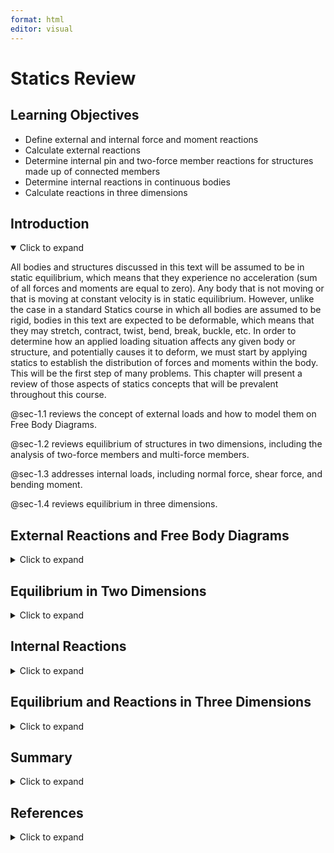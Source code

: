```yaml
---
format: html
editor: visual
---
```


# Statics Review {#sec-statics}

::: {.callout-note icon="false"}
## Learning Objectives

-   Define external and internal force and moment reactions
-   Calculate external reactions
-   Determine internal pin and two-force member reactions for structures made up of connected members
-   Determine internal reactions in continuous bodies
-   Calculate reactions in three dimensions
:::

## Introduction {.unnumbered}

<details open>

<summary>Click to expand</summary>

All bodies and structures discussed in this text will be assumed to be in static equilibrium, which means that they experience no acceleration (sum of all forces and moments are equal to zero). Any body that is not moving or that is moving at constant velocity is in static equilibrium. However, unlike the case in a standard Statics course in which all bodies are assumed to be rigid, bodies in this text are expected to be deformable, which means that they may stretch, contract, twist, bend, break, buckle, etc. In order to determine how an applied loading situation affects any given body or structure, and potentially causes it to deform, we must start by applying statics to establish the distribution of forces and moments within the body. This will be the first step of many problems. This chapter will present a review of those aspects of statics concepts that will be prevalent throughout this course.

@sec-1.1 reviews the concept of external loads and how to model them on Free Body Diagrams.

@sec-1.2 reviews equilibrium of structures in two dimensions, including the analysis of two-force members and multi-force members.

@sec-1.3 addresses internal loads, including normal force, shear force, and bending moment.

@sec-1.4 reviews equilibrium in three dimensions.

</details>

## External Reactions and Free Body Diagrams {#sec-1.1}

<details>

<summary>Click to expand</summary>

External forces and moments are the forces and moments that act on the boundaries of a system. They are the loads that are applied to the main structure (weight, wind, pressure, etc.), as well as the reactions they induce in the supporting elements (pins, rollers, welds, etc.). In the case of external reactions, the word "reaction" refers to the forces and/or moments exerted by the supports on the body *in reaction* to the applied loading in order to keep the body in equilibrium.

Finding the external reactions will be the first step of many of the types of problems that will be covered in this text. This process will entail first drawing a free body diagram of the body. A free body diagram (FBD) is a sketch of the body "freed" from its supports, which shows all the applied and reaction forces and moments that are to be considered in the analysis. In cases where some loads are considered to be insignificant compared to other loads acting on the body (for example, weight sometimes falls into this category), those loads would not be included on the FBD.

The importance of drawing FBD’s as a first step when calculating internal and external loads and reactions cannot be overstated. Drawing the diagrams establishes which loads and reactions are being included in the analysis, along with their assumed directions. With the diagrams drawn, one can maintain consistency when summing forces and moments in applying equilibrium equations, which helps ensure accurate results.

Some commonly encountered supports and the corresponding reactions and FBD representations are:

-   **Pin Support:** Pin supports resists any kind of lateral movement of the body relative to the pin at the pin location. The direction of the overall reaction force (F) is generally unknown, so it is represented as a set of perpendicular force components (F~x~ and F~y~ in the figure below, but can be represented as any set of perpendicular components).

    ![](images/CH1%20PNGs/table%201.1%20part%201.png)

-   **Normal Supports:** Normal supports generally consist of surfaces that the body simply rests on (like a beam on a roller) and/or supports that are themselves not fixed to any other surface (like a rocker). Similar to pin supports, normal supports prevent movement of the body relative to the support at the support site. However, normal supports are different than pins in that only movement in the direction normal to the support site is prevented. Consequently, the reaction force (F) is known to act strictly perpendicular to the supporting surface.

    ![](images/CH1%20PNGs/table%201.1%20part%202.png)

-   **Cable:** A cable provides a tensile force reaction (T). It only pulls on the body, never pushes. The reaction force acts in a direction following the path of the cable extending away from the body and towards the external attachment point.

    ![](images/CH1%20PNGs/table%201.1%20part%203.png){width="535"}

-   **Fixed Support:** A fixed support is capable of resisting both lateral movement and rotation, so the reactions consist of a reaction force (F) and a reaction moment couple (M). Just as for the pinned support, the direction of the overall reaction force is not necessarily known, so the force is represented by a set of perpendicular components. It is important to remember that the reaction moment couple is an unknown that must be solved for, just like the reaction force components, and must be included in the moment equation about any point on the body.

    ![](images/CH1%20PNGs/table%201.1%20part%204.png)

Note that when components of the reaction force are found individually, such as for the pin support and fixed support, the overall magnitude of the force F can be calculated as:

$F=\sqrt{F_x^2+F_y^2}$

and its direction (angle measured from the horizontal axis) can be calculated as:

$\tan \theta=\frac{F_y}{F_x}$.

In the examples provided in the rest of the chapter, note how the FBD's are drawn. It should be noted that the given geometrical details of a body such as lengths and angles are also often included on Free Body Diagrams. However, in this text, these features are frequently excluded since they are included with the given information in the problem and we wish to focus on the representation of the loading. Readers are encouraged to keep in mind that the geometrical details may be considered required features of FBD's in some courses and by some instructors.

</details>

## Equilibrium in Two Dimensions {#sec-1.2}

<details>

<summary>Click to expand</summary>

Once the FBD is drawn, the next step is to apply the equilibrium equations. In two dimensions (x-y plane), these are:

$$
\begin{align}
\boxed{\sum F_x=0 \quad\sum F_y=0 \quad
\sum M_{any~point}=0}
\end{align}
$$ {#eq-1.1}

Since there are three equations, a statically determinate problem should have no more than 3 unknowns.

@exm-1.1 illustrates the process of finding external reactions.

::: {#example-1.1 .callout-tip collapse="true" icon="false"}
## Example 1.1

::: {#exm-1.1}
<p>

</p>

A 3 ft beam is supported by a pin connection at the wall at point A and a cable at point C as shown. A load is applied 2 ft away from point A. Find the force in pin A as well as the tensile force in the cable.

![](images/chapter%201%20figure%20updates%20post%20review/example%201.1%20part%201.png){fig-align="center" width="300"}

::: {.callout-tip collapse="true" icon="false"}
## Solution

**Step 1: Draw the FBD**

The beam is supported with a pin at A, so that support is represented on the FBD with force components A~x~ and A~y~. Note that a guess needs to be made for whether A~x~ goes right or left and whether A~y~ goes up or down. The actual directions of A~x~ and A~y~ will be determined based on whether we get positive or negative answers for the values. A positive answer means the direction was correctly assumed and a negative answer means the force acts in the opposite direction.

Cables always exert a force that pulls away from the body. In the FBD below, the cable is represented by force *T*.

![](images/chapter%201%20figure%20updates%20post%20review/example%201.1%20part%202.png){fig-align="center" width="297"}

**Step 2: Apply equilibrium equations**

If we start with the moment about A equilibrium equation, we can solve for the tensile force T since Ax and Ay do not contribute to the moment about A. Then substituting T into the two force equilibrium equations allows us to find A~x~ and A~y~.

$$
\begin{aligned}
& \sum M_A=T \sin (30^{\circ}) * 3{~ft}-1,200{~lb }*2{~ft}=0\\[10pt]& T = 1,600 {~lb}\\[20pt]
& \sum F_x=-A_x-T \cos (30^{\circ})=0\\& -A_x-1,600{~lb} \cos (30^{\circ})=0\\& A_x=-1,385.6{~lb} \\[20pt]& \sum F_y=A_y+T \sin (30^{\circ})-1200{~lb}=0\\& A_y+1,600{~lb} \sin (30^{\circ})-1200{~lb}=0\\& A_y= 400{~lb}
\end{aligned}
$$

Since a negative answer was obtained for A~x~, we know that that force component acts in the opposite direction of our assumed direction on the FBD. Thus, A~x~ acts in the positive x direction.

The total force in pin A is then $F_A=\sqrt{A_x^2+A_y^2}=1,442{~lb}$

**Answer: T = 1,600 lb, FA = 1,442 lb**
:::
:::
:::

### Two Force Members

One special type of pin connection for which the direction of the reaction force is known is one in which the pin is connected to a **two-force member**. Contrary to the name, a two-force member is not necessarily a member on which only two forces are applied, but rather it is a member on which any number of forces are applied at only two distinct locations. A two-force member can be any shape, as is demonstrated in @fig-1.1. One easy way to recognize a two-force member is to note the presence of only two pinned points but no other locations at which a force or moment couple is applied. Once a member is recognized to be a two-force member, it can be concluded that the resultant force at both pins will be equal in magnitude (so F~A~ = F~B~ in @fig-1.1) and opposite in direction and follow a line of action that goes through the pins. For a straight member, it can also be concluded that the force within the two-force member (internal reaction as will be discussed in @sec-1.3) is equal to the reaction force in the pin.

![Illustrations of two force members showing the line of action of the reaction force (red arrows) due to applied forces (black arrows) passing through the joints. Note that F~A~ = F~B~.](images/CH1%20PNGs/figure%201.1.png){#fig-1.1 fig-align="center" width="642"}

The presence and recognition of two force members simplifies equilibrium calculations as it allows one to reduce the number of unknowns before doing any calculations. This is demonstrated in @exm-1.2 below.

::: {#example-1.2 .callout-tip collapse="true" icon="false"}
## Example 1.2

::: {#exm-1.2}
<p>

</p>

Determine the force in pin C and in pin A.

![](images/Updated%20CH1%20examples/example%201.2%20part%201.png){fig-align="center" width="440"}

::: {.callout-tip collapse="true" icon="false"}
## Solution

**Step 1: Draw the FBD**

![](images/Updated%20CH1%20examples/example%201.2%20part%202.png){fig-align="center" width="472"}

Based on this FBD, it appears that there are 4 unknowns and therefore not solvable by just 3 equilibrium equations. However, recognizing that bar AB is a two-force member (since there is a pin at A and a pin at B but no other forces acting on that bar), it can be taken as known that the line of action of the reaction force at A goes through points A and B. Thus, the FBD can be redrawn with just 3 unknowns:

![](images/Updated%20CH1%20examples/example%201.2%20part%203.png){fig-align="center" width="474"}

**Step 2: Apply equilibrium equations**

$$
\begin{aligned}
& \sum M_C=F_A \cos \left(50^{\circ}\right)*(5{~m}) \sin \left(50^{\circ}\right)-F_A \sin \left(50^{\circ}\right) *\left(4{~m}+5{~m}\left(\cos \left(50^{\circ}\right)\right)-4,000{~ N}*2{~m}=0\right. \\
& \sum F_x=F_A \cos \left(50^{\circ}\right)+C_x=0 \\
& \sum F_y=F_A \sin \left(50^{\circ}\right)-4,000{~N}+C_y=0
\end{aligned}
$$

Solving the first equation for F~A~ yields F~A~ = 2,611 N

Substituting this result into the force equations yields C~x~ = - 1,678 N and C~y~ = 2,000 N.

Knowing C~x~ and C~y~, we can find the overall pin force F~C~.

$$
F_C=\sqrt{C_x^2+C_y^2}=2,611{~N}
$$

Note that the negative result for C~x~ indicates that that reaction component actually goes in the opposite direction from how it was drawn on the FBD. If we were going to use it for any further calculations, rather than modifying the FBD, we would continue to assume the same direction drawn on the FBD but substitute in the negative value.

As an alternative way of solving this problem (which is discussed in greater detail in @sec1.3), one can separate bars AB and BC (imagine taking the pin out at point B) and draw the FBD of just bar BC as shown below. Once again, since bar AB is a two force member, we know that F~B~ follows a line of action that goes through points A and B and that F~A~ = F~B~. We can solve for F~A~ by solving for F~B~.

![](images/clipboard-2163853552.png){fig-align="center" width="446"}

$$
\sum M_C= F_B \sin(50^\circ)*4{~m}+F_B \cos(50^\circ)*0+4,000{~N}*2{~m}=0
$$

This gives us the same result of $F_A= 2,611{~N}$ and the rest of the problem proceeds the same way.

**Answer: F~A~ = 2,611 N and F~C~ = 2.611 N**
:::
:::
:::

</details>

## Internal Reactions {#sec-1.3}

<details>

<summary>Click to expand</summary>

Internal reactions can refer to forces and moments at connection points between members (such as a pin connecting multiple members of a frame, machine, or truss), as well as to reactions at any point in a continuous body (for example a point in the middle of a beam). These reactions are the forces and/or moments necessary to hold a structure or a body together and are ultimately the aspect of loading that is needed to determine if and how a body will deform or even break.

### Internal reactions at pinned connections

When one draws an FBD of an entire structure that consists of connected members, the forces at pins that connect one member to another are not included because the connected members exert equal and opposite forces on each other that cancel each other out in equilibrium equations. However, the pins that connect the members together do still experience reaction forces that need to be known in order to ensure the integrity of the structure. To find the reaction forces in these internal pins:

-   Draw the FBD's of the individual members (imagine the pins were pulled out and consider each member separately). With the members disconnected, the reaction forces at the connecting pins no longer get canceled out when applying equilibrium equations to the individual members. The reaction forces are drawn on the FBD's in the same way as was described for support pins in @sec1.1.

    -   However, since the connected members do ultimately exert equal and opposite forces on each other, the reaction forces of pins common to two members are drawn in opposite directions on the FBD's of those members.

-   With the FBD's drawn, write and solve equilibrium equations for each body. Since three equilibrium equations can be applied for each FBD drawn, one could theoretically solve for 3 times the number of unknowns as separate FBD's.

    -   Keep in mind that the FBD of the whole structure may still be useful to help solve for some of the unknowns.

    -   In addition, as was discussed previously, when one of the connected members is a two-force member, the reaction at the pin will be known to follow a line of action that goes through the points of application of the forces on the two-force member.

@exm-1.3 as well as the alternative method used for @exm-1.2 demonstrate these concepts.

::: {#example-1.3 .callout-tip collapse="true" icon="false"}
## Example 1.3

::: {#exm-1.3}
<p>

</p>

A plant hanger is secured to a wall with a pin and additionally supported by a brace that is pin connected to the hanger at B and to the wall at C. Determine the external reactions at A and C as well as the reaction in the internal pin B.

![](images/CH1%20PNGs/example%201.3%20part%201.png){fig-align="center" width="315"}

::: {.callout-tip collapse="true" icon="false"}
## Solution

If we do not notice that BC is a two-force member, we would approach the problem by separating the brace from the hanger and drawing an FBD of each part separately. Notice that B~x~ and B~y~ are drawn in opposite directions in the two different diagrams since the pin will exert an equal and opposite force on each bar.

![](images/CH1%20PNGs/example%201.3%20part%202.png){fig-align="center" width="563"}

There are now 6 unknowns and 6 equilibrium equations (3 equations per body) available to use per bar, so the problem is technically solvable. However, since BC is a two force member (there is a pin force at B and a pin force at C but no other forces at any other point on the bar), it can be taken as known that the reaction force at B follows a line of action that goes through B and C. We can also conclude that the force in pin C is equal to the force in pin B. The FBD of bar AB can be redrawn:

![](images/CH1%20PNGs/example%201.3%20part%203.png){fig-align="center" width="306"}

With the components B~x~ and B~y~ replaced with the resultant force F~B~ with known direction, the number of unknowns on bar AB is reduced to 3. These unknowns can be solved for using the equilibrium equations:

$$
\begin{aligned}
& \sum M_A=F_B\left(\frac{4}{5}\right)*3{~ft}-50{~lb}*7{~ft}=0 \\
& \sum F_x=-A_x+F_B\left(\frac{3}{5}\right)=0 \\
& \sum F_y=A_y+F_B\left(\frac{4}{5}\right)-50{~lb}=0
\end{aligned}
$$

Solving the equations yields F~B~ = 145.8 lb, A~x~ = 87.5 lb, and A~y~ = -66.7 lb. Therefore, the pin force in pin B is 145.8 lb and the pin force in A is $\mathrm{A}=\sqrt{A_x^2+A_y^2}=110{~lb}$. Since BC is a two-force member, F~C~ = F~B~.

**Answer: F~A~ = 110 lb, F~B~ = F~C~ = 146.8 lb**
:::
:::
:::

### Internal reactions in truss structures

Truss structures are made up of only two force members. The two main methods of determining internal reactions in planar (2D) truss structures are Method of Joints and Method of Sections. In using Method of Joints, an FBD is drawn of the connecting pins (joints) within the truss. Since all the members connected at any given pin will be two-force members, the reactions can be drawn in known directions. However, since the forces all pass through the same point on the body, the moment equilibrium equation is not useful, so only the forces equilibrium equations can be used for each joint. This means that only two unknowns can be solved for at each joint. The Method of Joints is most useful when the forces of all the truss members are sought or if the only forces sought are attached to a joint with only two members.

To use Method of Sections, a cut is made through the truss structure and analysis is based on the FBD of the intact part of the structure that is to the left of the cut or the intact part of the structure to the right of the cut. The FBD of either given side will show the applied forces and the reaction forces from the members that were cut through. These reactions will be equal in magnitude but opposite in direction between the two sides of the cut. The side to examine is usually based on which one will not require having to find external reactions (if there is a free end to the truss) and/or which one is least complicated to deal with in terms of geometry or applied loads. All three equilibrium equations can generally be effectively applied with Method of Sections, so three unknowns can be solved for with any given cut. It can also be helpful to keep in mind that moments can be taken about points that lie outside of the isolated section, which can lead to more efficient solutions.

@exm-1.4 demonstrates the use of both Method of Joints and Method of Sections to solve for forces in truss members.

::: {#example-1.4 .callout-tip collapse="true" icon="false"}
## Example 1.4

::: {#exm-1.4}
<p>

</p>

Determine the forces in members DE and BE. Let F~1~ = 8 kN and F~2~ = 12 kN.

![](images/Updated%20CH1%20examples/example%201.4%20part%201.png){fig-align="center" width="381"}

::: {.callout-tip collapse="true" icon="false"}
## Solution - Method of Joints

With method of joints, we should always work with a joint that has no more than two unknown forces acting on it. These unknown forces come from either members attached to the joint or from external support reactions. Joint C is a good place to start here, as there are only two unknown forces: BC and CD.

**FBD Joint C**

![](images/Updated%20CH1%20examples/example%201.4%20part%202.png){fig-align="center" width="158"}

Angle Θ can be found by setting up a right angle triangle at C with a base of 1 m and a height of 5 m. Once this angle is known, we can use equilibrium equations to find the forces in members BC and CD. 

$$
\theta=\tan ^{-1}\left(\frac{5}{1}\right)=78.7^{\circ} \\
\\
\begin{aligned}
&\sum F_y=C D \sin \theta-12=0 \quad\rightarrow\quad C D=12.2{~kN} \\
&\sum F_x=-B C-C D \cos \theta=0 \quad\rightarrow\quad B C=-2.4{~kN}
\end{aligned}
$$

Since the forces are shown to be tensile in the FBD (the forces are pointed away from the joint), the negative answer indicates that force BC is actually compressive.

Now that force CD is known to be 12.2 kN in tension, there are two remaining unknowns at joint D: BD and DE.

**FBD Joint D**

![](images/Updated%20CH1%20examples/example%201.4%20part%203.png){fig-align="center" width="348"}

We know the 12.2 kN force is at angle Θ=78.7° from horizontal. Angle α can be found by considering right angle triangle BDE which has a base of 4 m and a height of 5 m. Once this angle is known, we can use equilibrium equations to find the forces in members BD and DE.

$$
\alpha=\tan ^{-1}\left(\frac{5}{4}\right)=51.3^{\circ} \\
\\
\begin{aligned}
\sum F_y&=-B C \sin \theta-B D \sin \alpha=0 \quad \\
&=-12.2 \sin \left(78.7^{\circ}\right)-B D \sin \left(51.3^{\circ}\right)=0 \quad\rightarrow\quad B D=-15.4{~kN} \\
\sum F_x&=-D E-B D \cos \left(51.3^{\circ}\right)+12.2 \cos \left(78.7^{\circ}\right)=0 \\
&=-D E-(-15.4) \cos \left(51.3^{\circ}\right)+12.2 \cos \left(78.7^{\circ}\right)=0 \quad\rightarrow\quad D E=12{~kN}
\end{aligned}
$$

Force BD is 15.3 kN in compression and force DE is 12 kN in tension. Now we need to find force BE. There are two remaining unknowns at joint B: AB and BE.

**FBD Joint B**

![](images/Updated%20CH1%20examples/example%201.4%20part%204.png){fig-align="center" width="432"}

$$
\begin{aligned}\sum F_y&=B E-8+B D \sin \alpha=0 \quad \\&=B E-8+(-15.4) \sin \left(51.3^{\circ}\right)=0 \quad\rightarrow\quad B E=20{~kN} \\\end{aligned}
$$

**Answer: DE = 12 kN (Tensile), BE = 20 kN (Tensile)**
:::

::: {.callout-tip collapse="true" icon="false"}
## Solution - Method of Sections

While Method of Joints can be used here, it is inefficient. We needed to draw and analyze free body diagrams of joints C, D, and B and keep track of the forces at these joints as well as whether each force was in tension or compression.

Method of Sections may be used as an alternative to find forces BE and DE. To apply Method of Sections, we should cut through no more than 3 unknown members and draw a free body diagram with no more than 3 total unknowns. For this problem, make a cut through the truss that passes through members AB, BE, and DE.

![](images/Updated%20CH1%20examples/example%201.4%20part%205.png){fig-align="center" width="437"}

Once that cut is made, a choice needs to be made to draw an FBD for the intact part of the truss to the left of the cut or the intact part of the truss to the right of the cut  Either way, the external forces on the side would need to be shown on the FBD as well as the force of each member that was cut through.

If we chose the left side, there would be unknowns AB, BE, and DE, as well as unknown reactions Ax, Fx, and Fy. However, on the right side there are no unknown support reactions so the only unknowns are forces AB, BE, and DE.

![](images/Updated%20CH1%20examples/example%201.4%20part%206.png){fig-align="center" width="450"}

$$
\begin{aligned}
& \sum M_B=-(12*5)+(DE*5)=0 \quad\rightarrow\quad D E=12{~kN} \\
& \sum F_y=BE-8-12=0 \quad\rightarrow\quad B E=20{~kN}
\end{aligned}
$$

Once again, the forces are drawn on the FBD in the tensile direction, so the positive answers indicate the forces are indeed tensile.

**Answer: DE = 12 kN (Tensile), BE = 20 kN (Tensile)**
:::
:::
:::

### Internal reactions in continuous bodies

Internal reactions also exist within a body or structure. These reactions are necessary to hold the body together and will vary from point to point in a body depending on the distribution of external loading. As shown in @fig-1.2, the reactions at any given point can be examined by making a cut at the point of interest in the body. One can think of any point within a body as acting as a fixed support for the rest of the body. That is, every point must potentially exert a force parallel to the cross section where the cut is made which is the shear force V, a force perpendicular to the cross section where the cut is made which is the normal force N, and a reaction moment where the cut is made which is the bending moment M. Moreover, as was discussed for internal pin reactions and the cut made for Method of Sections for trusses, the reactions at a cut will be equal and opposite on either side of the cut.

![Cross-sections showing the internal loads on a continuous body](images/CH1%20PNGs/figure%201.2.png){#fig-1.2 fig-align="center" width="483"}

To determine the reactions, the FBD of the part of the beam to the left of the cut can be drawn and used, or the part of the beam to the right of the cut can be drawn and used. As was discussed with Method of Sections for trusses, the choice of which side of the cut to examine is based primarily on which side appears easiest and most efficient to analyze. Once the FBD of the cut section is drawn, the three equilibrium equations can be applied to determine the internal reactions. The determination of shear and bending moments in beams will be reviewed in more detail in @sec-beams. The focus of @exm-1.5 is on the determination of the normal force, as this will be important in @sec-stress and @sec-strain.

::: {#example-1.5 .callout-tip collapse="true" icon="false"}
## Example 1.5

::: {#exm-1.5}
<p>

</p>

Two solid bars make up the axial assembly loaded as shown. Determine the normal force in each bar. State whether the force is tensile or compressive.

![](images/Updated%20CH1%20examples/example%201.5%20part%201.png){fig-align="center" width="429"}

::: {.callout-tip collapse="true" icon="false"}
## Solution

Though the assembly is not a beam, determining the internal reactions will work in the same way. In this particular case, all the forces are in the normal direction (no shear force) and due to the central placement of the 50 kN and 180 kN forces, there will be also be no bending moment. Consequently, only the normal reaction force will be drawn on the FBDs.

To find the internal load in a segment, cut a cross-section within that segment. Since the external loading (and therefore the internal loading) changes at point B, we'll make one cut in segment AB and another in segment BC.

Making the cut in section AB and drawing the FBD allows us to determine the normal force in section AB. Note that drawing the left section of the cut for the FBD results in avoiding needing to know the external reactions at wall C.

![](images/Updated%20CH1%20examples/example%201.5%20part%202.png){fig-align="center" width="199"}

$$
\sum F_x=-50{~kN}+N_{AB}=0 \quad\rightarrow\quad N_{AB}=50{~kN}
$$

Making the cut in section BC and drawing the FBD allows us to determine the normal force in section BC. Once again, drawing the left section of the cut for the FBD results in avoiding needing to know the external reactions at wall C.

![](images/Updated%20CH1%20examples/example%201.5%20part%203.png){fig-align="center" width="303"}

$$
\sum F_x=-50{~kN}+180{~kN}+N_{BC}=0 \quad\rightarrow\quad N_{BC}=-130{~kN}
$$

For both AB and BC, the internal normal force was assumed tensile in the FBD and equilibrium equation. In the case of N~AB~, the positive answer confirms that it is tensile. In the case of N~BC~, the negative answer reveals that it is compressive.

**Answer: N~AB~ = 50 kN (T), N~BC~ = 130 kN (C)**
:::
:::
:::

</details>

## Equilibrium and Reactions in Three Dimensions {#sec-1.4}

<details>

<summary>Click to expand</summary>

While we can often model structures as being two dimensional as was done in the previous examples, many real life structures will be subject to forces and moments in all directions, necessitating the consideration of 3 dimensional forces and 3 dimensional moments.

For 3D systems, there are 6 total scalar equilibrium equations:

$$
\boxed{\begin{array}{ll}
\sum F_x=0 &\;\;\; \sum M_x=0 \\
\sum F_y=0 &\;\;\; \sum M_y=0 \\
\sum F_z=0 &\;\;\; \sum M_z=0
\end{array}}
$$ {#eq-1.2}

Recall that the moment vector describes the axis around which the body tends to rotate. Each individual component represents the tendency of the body to rotate around the specified axis. In 3D, there are three internal forces and three internal moments (@fig-1.3). There is one normal force (N~x~) perpendicular to the cross-section and two shear forces (V~y~ and V~z~) parallel to the cross-section. There are two bending moments (M~y~ and M~z~) which act around the axes parallel to the cross-section and one torsional moment (T~x~) which acts around the axis perpendicular to the cross-section. We will study each of these loads in detail in this textbook.

![In 3D there are three internal forces (normal force N~x~ and two shear forces V~y~ and V~z~) and three internal moments (torsional moment T~x~ and two bending moments M~y~ and M~z~)](images/CH1%20PNGs/figure%201.3.png){#fig-1.3 fig-align="center" width="510"}

Note that the choice of coordinate system here is arbitrary (as long as it is a right handed coordinate system). Loads are defined as normal, shear, bending, or torsion based on the effect they have on the body. For example, the normal force always acts in the direction perpendicular to the cross-section of the body, having the effect of exending or compressing the body. In the case of @fig-1.3, the x-axis is the axis perpendicular to the cross-section, so the force in the x direction is the normal force. If the axes or the body were oriented differently, the x component of the force could be a shear force instead of a normal force.

While summing the reaction forces in 3D is a straight-forward process of adding forces in each direction, summing moments in 3D can prove to be more complicated. To sum moments, there are generally two options. One option is to use the cross product to calculate moments: $\vec{M}=\vec{r} \times \vec{F}$. Any position vector that goes from the point the moment is about to any point on the line of action of the force (F) will work for $\vec{r}$ in the cross product. Considering @fig-1.4, we could say:

$$
\begin{aligned}
\vec{M_O}&=\vec{r_1}\times\vec{F}\\
&=\vec{r_2}\times\vec{F}\\
&=\vec{r_3}\times\vec{F}\
\end{aligned}\\
$$

Using the cross product to calculate moment will result in a vector expression for the moment equation that gives all three components at one time along with the correct signs to indicate clockwise (negative) or counterclockwise (positive) rotation. Note that the clockwise or counterclockwise direction of rotation is based on the perspective of looking from the positive end of the axis towards the negative.

The second option to calculate moments is to perform scalar calculations in which the sum of the moments about the x, y, and z axis is calculated individually. To use this option, it might be helpful to recall:

1.  The general scalar equation for moment is M = F\*d, where d is the perpendicular distance between the point the moment is being taken about and the line of action of the force (see @fig-1.4). One can also use M = F r sin α where r is the distance from the point the moment is being taken about to any point on the force and α is the angle between the corresponding position vector $\vec{r}$ and the force vector. In @fig-1.4, various $\alpha$ and r pairs can be seen. Note that either $\alpha$ or it's complement angle can be used since the sine of the angle will be the same either way.

2.  Forces do not cause moments about points they go through or axes they act through.

3.  Forces do not cause moments about axes they are parallel to (i.e., F~x~ wouldn't cause a moment around an x-axis no matter where the point is).

4.  When taking the moment about a point, the origin of the coordinate axes should be moved to that point for the purpose of determining the distance between the axis and the force.

![The moment around O due to the force (F) can be calculated using the vector expressions of r and F or the scalar expressions](images/CH1%20PNGs/figure-1.4.png){#fig-1.4}

Given all the reminders above, one can apply the following equations:

$\sum M_x= \pm F_y * z \pm F_z * y$ where *z* and *y* are the respective distances from the x-axis at the point in question to *F~y~* and *F~z~* components of the force respectively.

$\sum M_y= \pm F_x * z \pm F_z * x$ where *z* and *x* are the respective distances from the y-axis at the point in question to *F~x~* and *F~z~* components of the force respectively.

$\sum M_z= \pm F_x * y \pm F_y * x$ where *y* and *x* are the respective distances from the z-axis at the point in question to the *F~x~* and *F~y~* components of the force respectively.

The ± is decided based on the right-hand rule (see text below for guidance) or visual inspection. As mentioned above, when using visual inspection, the direction of rotation is judged by looking from the positive end of the axis towards the negative end. A counterclockwise rotation is considered to be positive and a clockwise rotation is considered to be negative.

To apply the right-hand rule:

1.  Orient your right hand so that the fingers are aligned with the moment arm with the palm at the point and the fingertips extending towards the force. The moment arm is the axis along which the perpendicular distance to the axis would be determined. For example, if finding M~x~ due to F~y~, the moment arm is in the z direction.

2.  The thumb is aligned with the axis of rotation (axis around which the moment is being calculated).

3.  Curl your fingers in the direction of the force. If your thumb must be pointed in the positive axis direction to perform this action, the moment is counterclockwise. If your thumb must be pointed in the negative axis direction, the moment is clockwise. Typical convention designates counterclockwise rotation to be positive and clockwise to be negative.

These concepts are further reviewed in @exm-1.6.

::: {#example-1.6 .callout-tip collapse="true" icon="false"}
## Example 1.6

::: {#exm-1.6}
<p>

</p>

Determine the internal reactions at point P, located at the center of the cross-section of the rectangular bar and 1.75 ft from the fixed support, if **F** = -150**i** - 225**j** + 300**k** lb.

![](images/CH1%20PNGs/example%201.6%20part%201.png){fig-align="center" width="484"}

::: {.callout-tip collapse="true" icon="false"}
## Solution

To determine the internal reactions at P, a cut is made at P that is parallel to the cross section. Since the left side of the cut would include the wall but the right side of the cut would be free with no external reactions to determine, the right side section will be used.

![](images/CH1%20PNGs/example%201.6%20part%202.png){fig-align="center" width="388"}

The force reactions at P will just be equal (but opposite in direction) to the force shown since there is only one. The moment reactions can be found by taking the moments about point P.

The moment about the x axis at point P is:

$$
\sum M_{Px} = \pm ~F_yz \pm F_zy = 0 = -[(225{~lb})(3{~in})(\frac{1{~ft}}{12{~in}})]+[(300{~lb})(2{~in})(\frac{1{~ft}}{12{~in}})]+M_{Px}=0\\[20pt]
M_{Px}= 6.25{~lb·ft}
$$

The moment about the y axis at point P is:

$$
\sum M_{Py} = \pm ~F_xz \pm F_zx = 0 = (150{~lb})(3{~in})(\frac{1{~ft}}{12{~in}})]-[(300{~lb})(1.25{~ft})]+M_{Py}=0\\[20pt]
M_{Py}= 337.5{~lb·ft}
$$

The moment about the z axis at point P is:

$$
\sum M_{Pz} = \pm F_xy \pm F_yx = 0 = [(150{~lb})(2{~in})(\frac{1{~ft}}{12{~in}})]-[(225{~lb})(1.25{~ft})]+M_{Pz}=0\\[20pt]
M_{Pz}= 256.25{~lb·ft}
$$

The sign on the individual multiplicative terms in each equation are determined by right hand rule or visualization.

**Answer:**

P~x~ = 150 lb

P~y~ = 225 lb

P~z~ = 300 lb

M~Px~ = 6.25 lb·ft

M~Py~ = 337.5 lb·ft

M~Pz~ = 256.25 lb·ft
:::
:::
:::

</details>

## Summary {.unnumbered}

<details>

<summary>Click to expand</summary>

::: {.callout-note icon="false"}
## Key takeaways

Bodies in this text are in static equilibrium and subjected to external forces and moments which can cause deformations. In order to determine the type and extent of deformation, we will need to understant how to calculate external and internal reactions to loading.

External reactions can be found by drawing Free Body Diagrams of the whole structure and applying equilibrium equations.

Internal reactions can be found by separating parts (for structures made of connected members) or making cuts (for solid bodies or truss structures when method of sections is used) and applying equilibrium to the separated parts or sections.

In the case of connected members, it can be helpful to the process to recognize two force members and understand how they simplify analysis.

The effects of these internal loads on deformable bodies is the focus of this text.
:::

::: {.callout-note icon="false"}
## Key equations

Static equilibrium:

$$
\begin{array}{ll}
\sum F_x=0 & \sum M_x=0 \\
\sum F_y=0 & \sum M_y=0 \\
\sum F_z=0 & \sum M_z=0
\end{array}
$$

2D Scalar Moment Equations:

$$
M=(F)(d)\\
M=Fr\sin \alpha\\
$$

3D Scalar Moment Equations:

$$
\sum M_x = \pm F_z*y \pm F_y*z\\
\sum M_y = \pm F_z*x \pm F_x*z\\
\sum M_z = \pm F_x*y \pm F_y*x\\
$$

Vector Moment Equation:

$$
\vec{M}=\vec{r}\times\vec{F}\\
$$

Force magnitude:

$$
F = \sqrt{F_x^2+F_y^2}
$$
:::

</details>

## References {.unnumbered}

<details>

<summary>Click to expand</summary>

**Figures**

Table 1.1: Free body diagrams for common supports. Kindred Grey. 2024. CC BY-NC-SA.

Example 1.1: Kindred Grey. 2024. CC BY-NC-SA.

Figure 1.1: Illustrations of two force members showing the line of action of the reaction force passing through the joints. Kindred Grey. 2024. CC BY-NC-SA.

Example 1.2: Kindred Grey. 2024. CC BY-NC-SA.

Example 1.3: Kindred Grey. 2024. CC BY-NC-SA.

Example 1.4: Kindred Grey. 2024. CC BY-NC-SA.

Figure 1.2: Cross-sections showing the internal loads on a continuous body. Kindred Grey. 2024. CC BY-NC-SA.

Example 1.5: Kindred Grey. 2024. CC BY-NC-SA.

Figure 1.3: In 3D there are three internal forces (normal force N~x~ and two shear forces V~y~ and V~z~) and three internal moments (torsional moment T~x~ and two bending moments M~y~ and M~z~). Kindred Grey. 2024. CC BY-NC-SA.

Example 1.6: Kindred Grey. 2024. CC BY-NC-SA.

</details>
